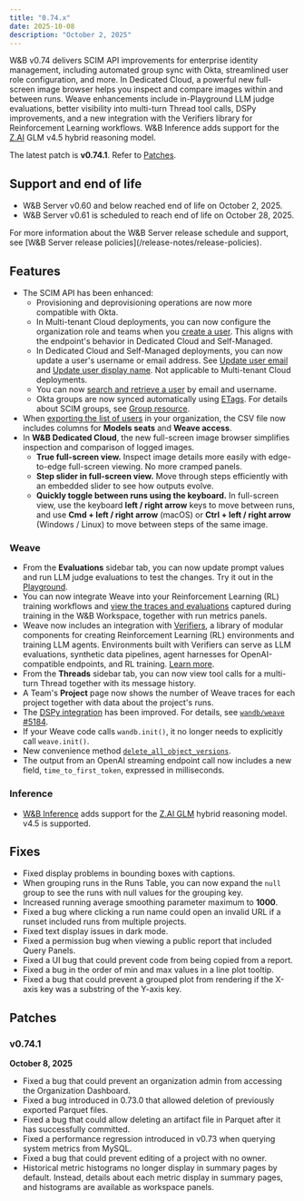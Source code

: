 ```yaml
---
title: "0.74.x"
date: 2025-10-08
description: "October 2, 2025"
---
```


W&B v0.74 delivers SCIM API improvements for enterprise identity management, including automated group sync with Okta, streamlined user role configuration, and more. In Dedicated Cloud, a powerful new full-screen image browser helps you inspect and compare images within and between runs. Weave enhancements include in-Playground LLM judge evaluations, better visibility into multi-turn Thread tool calls, DSPy improvements, and a new integration with the Verifiers library for Reinforcement Learning workflows. W&B Inference adds support for the [Z.AI](https://z.ai/) GLM v4.5 hybrid reasoning model.

The latest patch is **v0.74.1**. Refer to [Patches](#patches).

## Support and end of life
- W&B Server v0.60 and below reached end of life on October 2, 2025.
- W&B Server v0.61 is scheduled to reach end of life on October 28, 2025.

<Note>
For more information about the W&B Server release schedule and support, see [W&B Server release policies](/release-notes/release-policies).
</Note>

## Features
- The SCIM API has been enhanced:
    - Provisioning and deprovisioning operations are now more compatible with Okta.
    - In Multi-tenant Cloud deployments, you can now configure the organization role and teams when you [create a user](/platform/hosting/iam/scim#create-user). This aligns with the endpoint's behavior in Dedicated Cloud and Self-Managed.
    - In Dedicated Cloud and Self-Managed deployments, you can now update a user's username or email address. See [Update user email](/platform/hosting/iam/scim#update-user-email) and [Update user display name](/platform/hosting/iam/scim#update-user-display-name). Not applicable to Multi-tenant Cloud deployments.
    - You can now [search and retrieve a user](/platform/hosting/iam/scim#get-user) by email and username.
    - Okta groups are now synced automatically using [ETags](/platform/hosting/iam/scim#etag-support). For details about SCIM groups, see [Group resource](/platform/hosting/iam/scim#group-resource).
- When [exporting the list of users](/platform/hosting/monitoring-usage/org_dashboard#export-user-details) in your organization, the CSV file now includes columns for **Models seats** and **Weave access**.
- In **W&B Dedicated Cloud**, the new full-screen image browser simplifies inspection and comparison of logged images.
    - **True full-screen view.** Inspect image details more easily with edge-to-edge full-screen viewing. No more cramped panels.
    - **Step slider in full-screen view.** Move through steps efficiently with an embedded slider to see how outputs evolve.
    - **Quickly toggle between runs using the keyboard.** In full-screen view, use the keyboard **left / right arrow** keys to move between runs, and use **Cmd + left / right arrow** (macOS) or **Ctrl + left / right arrow** (Windows / Linux) to move between steps of the same image.

### Weave
- From the **Evaluations** sidebar tab, you can now update prompt values and run LLM judge evaluations to test the changes. Try it out in the [Playground](https://weave-docs.wandb.ai/guides/tools/playground/).
- You can now integrate Weave into your Reinforcement Learning (RL) training workflows and [view the traces and evaluations](https://weave-docs.wandb.ai/guides/tools/weave-in-workspaces) captured during training in the W&B Workspace, together with run metrics panels.
- Weave now includes an integration with [Verifiers](https://verifiers.readthedocs.io/en/latest/), a library of modular components for creating Reinforcement Learning (RL) environments and training LLM agents. Environments built with Verifiers can serve as LLM evaluations, synthetic data pipelines, agent harnesses for OpenAI-compatible endpoints, and RL training. [Learn more](https://weave-docs.wandb.ai/guides/integrations/verifiers).
- From the **Threads** sidebar tab, you can now view tool calls for a multi-turn Thread together with its message history.
- A Team's **Project** page now shows the number of Weave traces for each project together with data about the project's runs.
- The [DSPy integration](https://weave-docs.wandb.ai/guides/integrations/dspy) has been improved. For details, see [`wandb/weave` #5184](https://github.com/wandb/weave/pull/5184).
- If your Weave code calls `wandb.init()`, it no longer needs to explicitly call `weave.init()`.
- New convenience method [`delete_all_object_versions`](https://weave-docs.wandb.ai/reference/python-sdk/weave/trace/weave.trace.weave_client/).
- The output from an OpenAI streaming endpoint call now includes a new field, `time_to_first_token`, expressed in milliseconds.

### Inference
- [W&B Inference](/inference) adds support for the [Z.AI GLM](https://z.ai/blog/glm-4.5) hybrid reasoning model. v4.5 is supported.

## Fixes
- Fixed display problems in bounding boxes with captions.
- When grouping runs in the Runs Table, you can now expand the `null` group to see the runs with null values for the grouping key.
- Increased running average smoothing parameter maximum to **1000**.
- Fixed a bug where clicking a run name could open an invalid URL if a runset included runs from multiple projects.
- Fixed text display issues in dark mode.
- Fixed a permission bug when viewing a public report that included Query Panels.
- Fixed a UI bug that could prevent code from being copied from a report.
- Fixed a bug in the order of min and max values in a line plot tooltip.
- Fixed a bug that could prevent a grouped plot from rendering if the X-axis key was a substring of the Y-axis key.

## Patches
### v0.74.1
**October 8, 2025**

- Fixed a bug that could prevent an organization admin from accessing the Organization Dashboard.
- Fixed a bug introduced in 0.73.0 that allowed deletion of previously exported Parquet files.
- Fixed a bug that could allow deleting an artifact file in Parquet after it has successfully committed.
- Fixed a performance regression introduced in v0.73 when querying system metrics from MySQL.
- Fixed a bug that could prevent editing of a project with no owner.
- Historical metric histograms no longer display in summary pages by default. Instead, details about each metric display in summary pages, and histograms are available as workspace panels.
